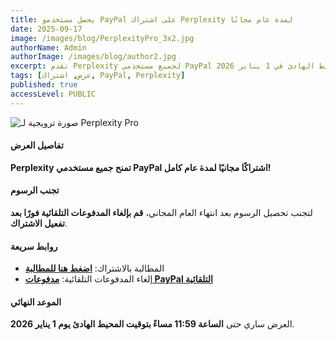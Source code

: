```yaml
---
title: يحصل مستخدمو PayPal على اشتراك Perplexity لمدة عام مجانًا
date: 2025-09-17
image: /images/blog/PerplexityPro_3x2.jpg
authorName: Admin
authorImage: /images/blog/author2.jpg
excerpt: تقدم Perplexity لجميع مستخدمي PayPal اشتراكًا مجانيًا لمدة عام؛ يمكنك إلغاء التجديد التلقائي مباشرة بعد المطالبة بالاشتراك. العرض متاح حتى الساعة 11:59 مساءً بتوقيت المحيط الهادئ في 1 يناير 2026.
tags: [عرض, اشتراك, PayPal, Perplexity]
published: true
accessLevel: PUBLIC
---
```


![صورة ترويجية لـ Perplexity Pro](/images/blog/PerplexityPro_3x2.jpg)

#### تفاصيل العرض

**Perplexity تمنح جميع مستخدمي PayPal اشتراكًا مجانيًا لمدة عام كامل!**

#### تجنب الرسوم

لتجنب تحصيل الرسوم بعد انتهاء العام المجاني، **قم بإلغاء المدفوعات التلقائية فورًا بعد تفعيل الاشتراك**.

#### روابط سريعة

- المطالبة بالاشتراك: **[اضغط هنا للمطالبة](https://perplexity.ai/join/p/paypal-subscription)**
- إلغاء المدفوعات التلقائية: **[مدفوعات PayPal التلقائية](https://paypal.com/myaccount/autopay/)**

#### الموعد النهائي

العرض ساري حتى **الساعة 11:59 مساءً بتوقيت المحيط الهادئ يوم 1 يناير 2026**.
